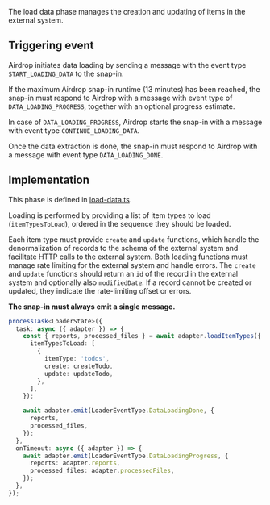 The load data phase manages the creation and updating of items in the external system.

## Triggering event

Airdrop initiates data loading by sending a message with the event type `START_LOADING_DATA` to the snap-in.

If the maximum Airdrop snap-in runtime (13 minutes) has been reached, 
the snap-in must respond to Airdrop with a message with event type of `DATA_LOADING_PROGRESS`, together with an optional progress estimate.

In case of `DATA_LOADING_PROGRESS`, Airdrop starts the snap-in with a message with event type `CONTINUE_LOADING_DATA`.

Once the data extraction is done, the snap-in must respond to Airdrop with a message with event type `DATA_LOADING_DONE`.

## Implementation

This phase is defined in [load-data.ts](https://github.com/devrev/airdrop-template/blob/main/code/src/functions/loading/workers/load-data.ts). 

Loading is performed by providing a list of item types to load (`itemTypesToLoad`), ordered in the sequence they should be loaded.

Each item type must provide `create` and `update` functions, which handle the denormalization of records to the schema of the external system and facilitate HTTP calls to the external system. Both loading functions must manage rate limiting for the external system and handle errors. The `create` and `update` functions should return an `id` of the record in the external system and optionally also `modifiedDate`. If a record cannot be created or updated, they indicate the rate-limiting offset or errors.

**The snap-in must always emit a single message.**

```typescript
processTask<LoaderState>({
  task: async ({ adapter }) => {
    const { reports, processed_files } = await adapter.loadItemTypes({
      itemTypesToLoad: [
        {
          itemType: 'todos',
          create: createTodo,
          update: updateTodo,
        },
      ],
    });

    await adapter.emit(LoaderEventType.DataLoadingDone, {
      reports,
      processed_files,
    });
  },
  onTimeout: async ({ adapter }) => {
    await adapter.emit(LoaderEventType.DataLoadingProgress, {
      reports: adapter.reports,
      processed_files: adapter.processedFiles,
    });
  },
});
```

